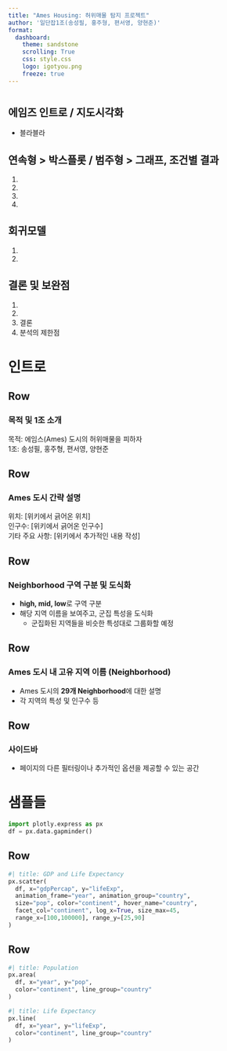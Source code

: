 ```yaml
--- 
title: "Ames Housing: 허위매물 탐지 프로젝트"
author: '일단잡1조(송성필, 홍주형, 편서영, 양현준)'
format: 
  dashboard:
    theme: sandstone
    scrolling: True
    css: style.css
    logo: igotyou.png
    freeze: true
--- 
```


# {.sidebar}

## 에임즈 인트로 / 지도시각화 
- 블라블라

## 연속형 > 박스플롯 / 범주형 > 그래프, 조건별 결과 

1. 
2. 
3. 
4. 

## 회귀모델 

1. 
2. 

##  결론 및 보완점

1. 
2. 
3. 결론
4. 분석의 제한점

# 인트로

## Row {height=10%}
:::{.card}
### 목적 및 1조 소개
목적: 에임스(Ames) 도시의 허위매물을 피하자  
1조: 송성필, 홍주형, 편서영, 양현준
:::

## Row {height=25%}
:::{.card}
### Ames 도시 간략 설명
위치: [위키에서 긁어온 위치]  
인구수: [위키에서 긁어온 인구수]  
기타 주요 사항: [위키에서 추가적인 내용 작성]
:::

## Row {height=35%}
:::{.card}
### Neighborhood 구역 구분 및 도식화
- **high, mid, low**로 구역 구분
- 해당 지역 이름을 보여주고, 군집 특성을 도식화
  - 군집화된 지역들을 비슷한 특성대로 그룹화할 예정
:::

## Row {height=20%}
:::{.card}
### Ames 도시 내 고유 지역 이름 (Neighborhood)
- Ames 도시의 **29개 Neighborhood**에 대한 설명
- 각 지역의 특성 및 인구수 등
:::

## Row {height=10%}
:::{.card}
### 사이드바
- 페이지의 다른 필터링이나 추가적인 옵션을 제공할 수 있는 공간
:::


# 샘플들
```python
import plotly.express as px
df = px.data.gapminder()
```

## Row {height=60%}

```python
#| title: GDP and Life Expectancy 
px.scatter(  
  df, x="gdpPercap", y="lifeExp", 
  animation_frame="year", animation_group="country", 
  size="pop", color="continent", hover_name="country",
  facet_col="continent", log_x=True, size_max=45, 
  range_x=[100,100000], range_y=[25,90] 
)  
```

## Row {height=40%}

```python
#| title: Population
px.area(
  df, x="year", y="pop", 
  color="continent", line_group="country"
)
```

```python
#| title: Life Expectancy
px.line(
  df, x="year", y="lifeExp", 
  color="continent", line_group="country"
)
```